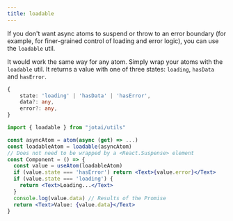 ```yaml
---
title: loadable
---
```


If you don't want async atoms to suspend or throw to an error boundary (for example, for finer-grained control of loading and error logic), you can use the `loadable` util.

It would work the same way for any atom. Simply wrap your atoms with the `loadable` util. It returns a value with one of three states: `loading`, `hasData` and `hasError`.

```ts
{
	state: 'loading' | 'hasData' | 'hasError',
	data?: any,
	error?: any,
}
```

```jsx
import { loadable } from "jotai/utils"

const asyncAtom = atom(async (get) => ...)
const loadableAtom = loadable(asyncAtom)
// Does not need to be wrapped by a <React.Suspense> element
const Component = () => {
  const value = useAtom(loadableAtom)
  if (value.state === 'hasError') return <Text>{value.error}</Text>
  if (value.state === 'loading') {
    return <Text>Loading...</Text>
  }
  console.log(value.data) // Results of the Promise
  return <Text>Value: {value.data}</Text>
}
```
